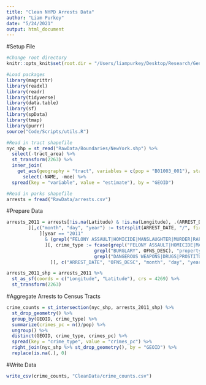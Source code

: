 ```yaml
---
title: "Clean NYPD Arrests Data"
author: "Liam Purkey"
date: "5/24/2021"
output: html_document
---
```


#Setup File

```r
#Change root directory
knitr::opts_knit$set(root.dir = "/Users/liampurkey/Desktop/Research/Gentrification")
```

```r
#Load packages
library(magrittr)
library(readxl)
library(readr)
library(tidyverse)
library(data.table)
library(sf)
library(spData)
library(tmap)
library(purrr)
source("Code/Scripts/utils.R")
```

```r
#Read in tract shapefile
nyc_shp = st_read("RawData/Boundaries/NewYork.shp") %>%
  select(-tract_area) %>%
  st_transform(2263) %>%
  inner_join(
    get_acs(geography = "tract", variables = c(pop = "B01003_001"), state = "NY", county = c("Bronx", "Kings", "New York", "Queens", "Richmond"), year = 2011, geometry = FALSE) %>%
      select(-NAME, -moe) %>%
  spread(key = "variable", value = "estimate"), by = "GEOID")
```

```r
#Read in parks shapefile
arrests = fread("RawData/arrests.csv")
```

#Prepare Data

```r
arrests_2011 = arrests[!is.na(Latitude) & !is.na(Longitude), .(ARREST_DATE, OFNS_DESC, LAW_CAT_CD, Latitude, Longitude)
        ][,c("month", "day", "year") := tstrsplit(ARREST_DATE, "/", fixed=TRUE)
            ][year == "2011" 
              & (grepl("FELONY ASSAULT|HOMICIDE|MANSLAUGHTER|MURDER|RAPE|ROBBERY", OFNS_DESC) | grepl("BURGLARY", OFNS_DESC) | grepl("DANGEROUS WEAPONS|DRUGS|PROSTITUTION", OFNS_DESC)) 
              ][, crime_type := fcase(grepl("FELONY ASSAULT|HOMICIDE|MANSLAUGHTER|MURDER|RAPE|ROBBERY", OFNS_DESC), "violent",
                                grepl("BURGLARY", OFNS_DESC), "property",
                                grepl("DANGEROUS WEAPONS|DRUGS|PROSTITUTION", OFNS_DESC), "consensual")
                ][, c("ARREST_DATE", "OFNS_DESC", "month", "day", "year") := NULL]
```

```r
arrests_2011_shp = arrests_2011 %>%
  st_as_sf(coords = c("Longitude", "Latitude"), crs = 4269) %>%
  st_transform(2263)
```

#Aggregate Arrests to Census Tracts

```r
crime_counts = st_intersection(nyc_shp, arrests_2011_shp) %>%
  st_drop_geometry() %>%
  group_by(GEOID, crime_type) %>%
  summarize(crimes_pc = n()/pop) %>%
  ungroup() %>%
  distinct(GEOID, crime_type, crimes_pc) %>%
  spread(key = "crime_type", value = "crimes_pc") %>%
  right_join(nyc_shp %>% st_drop_geometry(), by = "GEOID") %>%
  replace(is.na(.), 0)
```

#Write Data

```r
write_csv(crime_counts, "CleanData/crime_counts.csv")
```







